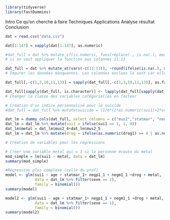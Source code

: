```r
library(tidyverse)
library(fastDummies)
```
Intro
Ce qu'on cherche à faire
Techniques
Applications
Analyse résultat 
Conclusion



```r
dat = read.csv("data.csv")

dat[1:147] = sapply(dat[1:147], as.numeric)

#dat_full = dat %>% mutate_if(is.numeric, funs(replace(., is.na(.), mean(., na.rm = TRUE))))
# si on veut appliquer la fonction aux colonnes 11:13

dat_full = dat %>% mutate_at(vars(-c(11:13)), ~round(ifelse(is.na(.), mean(., na.rm = TRUE), .), 0))
# Imputer les données manquantes. Les colonnes exclues le sont car elles sont largement composé de NA

dat_full[,-c(1,3,10,11,13)] = sapply(dat_full[,-c(1,3,10,11,13)], as.factor)

dat_full[sapply(dat_full, is.character)] <- lapply(dat_full[sapply(dat_full, is.character)], as.factor)
# Changer la classe des variables catégorielles en facteur
```

```r
# Création d'un indice personnalisé pour le suicide 
#dat_full = dat_full %>% mutate(suicide = (1/6*(2*as.numeric(sui1)+2*as.numeric(sui8)+as.numeric(sui5)+as.numeric(sui7))))
```


```r
dat_lm = dummy_cols(dat_full, select_columns = c("mus2","statmar", "negp1", "negm1"))
dat_lm = dat_lm %>% mutate(sui1 = ifelse(sui1 == 1, 1, 0))
dat_lm$metal = dat_lm$mus2_4+dat_lm$mus2_5
dat_lm = dat_lm %>% mutate(drog = ifelse(as.numeric(drog1) >= 4 | as.numeric(drog2) >= 4 | as.numeric(drog3) >= 4 | as.numeric(drog4) >= 4, 1, 0))

# Création de variables pour les régressions
```


```r
# Créer une variable metal qui = 1 si la personne écoute du métal
mod_simple = lm(sui1 ~ metal, data = dat_lm)
summary(mod_simple)
```

```r
#Régression plus complexe (celle du prof)
model <- glm(sui1 ~ age + statmar_1+ negp1_1 + negm1_1 +drog + metal, 
             data = dat_lm %>% filter(sexe == 2), 
             family = binomial())
summary(model)

model2 <- glm(sui1 ~ age + statmar_1+ negp1_1 + negm1_1 +drog + metal, 
             data = dat_lm %>% filter(sexe == 1), 
             family = binomial())
summary(model2)

```

